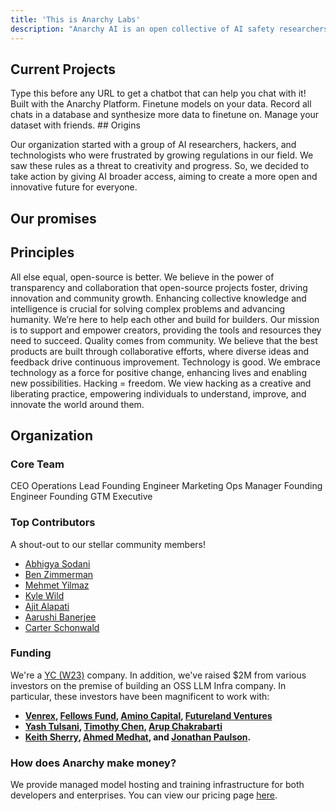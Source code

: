 ```yaml
---
title: 'This is Anarchy Labs'
description: "Anarchy AI is an open collective of AI safety researchers and developers who decided to rebel against restrictive regulations by giving the world access to AI."
---
```


## Current Projects

<CardGroup cols={2}>
  <Card title="chat.dev" icon="comment-dots" href="/chatdev/gettingstarted">
    Type this before any URL to get a chatbot that can help you chat with it! Built with the Anarchy Platform.
  </Card>
  <Card title="Anarchy Platform" icon="layer-group" href="https://chat.dev">
    Finetune models on your data. Record all chats in a database and synthesize more data to finetune on. Manage your dataset with friends.
  </Card>
</CardGroup>
## Origins

Our organization started with a group of AI researchers, hackers, and technologists who were frustrated by growing regulations in our field. We saw these rules as a threat to creativity and progress. So, we decided to take action by giving AI broader access, aiming to create a more open and innovative future for everyone.

## Our promises

<Steps>
  <Step title="We will move towards open-source, not away from it.">
  </Step>
  <Step title="We will work to accelerate the commoditization of AI.">
  </Step>
  <Step title="We will not judge your use-cases (provided it is legal).">
  </Step>
</Steps>

## Principles

<CardGroup cols={1}>
  <Card title="Open-Source is Better" icon="code-branch">
    All else equal, open-source is better. We believe in the power of transparency and collaboration that open-source projects foster, driving innovation and community growth.
  </Card>
  <Card title="Advancing Intelligence" icon="lightbulb">
    Enhancing collective knowledge and intelligence is crucial for solving complex problems and advancing humanity.
  </Card>
  <Card title="Quality comes from Community" icon="handshake">
    We’re here to help each other and build for builders. Our mission is to support and empower creators, providing the tools and resources they need to succeed.
  </Card>
  <Card title="Quality from Community" icon="users">
    Quality comes from community. We believe that the best products are built through collaborative efforts, where diverse ideas and feedback drive continuous improvement.
  </Card>
  <Card title="Technology Changes The World" icon="gear">
    Technology is good. We embrace technology as a force for positive change, enhancing lives and enabling new possibilities.
  </Card>
  <Card title="Hacker Ethics" icon="unlock">
    Hacking = freedom. We view hacking as a creative and liberating practice, empowering individuals to understand, improve, and innovate the world around them.
  </Card>
</CardGroup>



## Organization

### Core Team

<CardGroup cols={3}>
  <Card title="Matthew Mirman, PhD" href="https://www.linkedin.com/in/matthewmirman/">
    CEO
  </Card>
  <Card title="Juliet Paust" href="https://www.linkedin.com/in/juliet-paust-015a94190/">
    Operations Lead
  </Card>
  <Card title="Victor Odede" href="https://www.linkedin.com/in/victor-odede-aaa907114/">
    Founding Engineer
  </Card>
  <Card title="Zinhle Maseko" href="https://www.linkedin.com/in/ziim/">
    Marketing Ops Manager
  </Card>
  <Card title="Sumit Jangir" href="https://www.linkedin.com/in/sumit-jangir/">
    Founding Engineer
  </Card>
  <Card title="Max Sonderby" href="https://www.linkedin.com/in/max-sonderby">
    Founding GTM Executive
  </Card>
</CardGroup>

### Top Contributors

A shout-out to our stellar community members!

- [Abhigya Sodani](https://www.linkedin.com/in/abhigya-sodani-405918160/)
- [Ben Zimmerman](https://www.linkedin.com/in/zimmermananalysis/)
- [Mehmet Yilmaz](https://www.linkedin.com/in/mehmet-mhy/) 
- [Kyle Wild](https://www.linkedin.com/in/kylewild/)
- [Ajit Alapati](https://www.linkedin.com/in/ajit-alapati/)	
- [Aarushi Banerjee](https://www.linkedin.com/in/ab99/)
- [Carter Schonwald](https://www.linkedin.com/in/carter-schonwald-aa178132/)

### Funding 

We're a [YC (W23)](https://www.ycombinator.com/companies/anarchy-labs) company. In addition, we've raised $2M from various investors on the premise of building an OSS LLM Infra company.  In particular, these investors have been magnificent to work with:
- **[Venrex](https://www.venrex.partners/), [Fellows Fund](https://www.fellowsfundvc.com/), [Amino Capital](https://www.aminocapital.com/), [Futureland Ventures](https://www.futurelandventures.com/)**
- **[Yash Tulsani](https://www.linkedin.com/in/yash-tulsani/), [Timothy Chen](https://www.linkedin.com/in/timchen/), [Arup Chakrabarti](https://www.linkedin.com/in/arupchak/)**
- **[Keith Sherry](https://www.linkedin.com/in/keithtsherry/), [Ahmed Medhat](https://www.linkedin.com/in/ahmedmedhatm/), and [Jonathan Paulson](https://www.linkedin.com/in/jonathan-paulson-aa57203a/).**

### How does Anarchy make money?

We provide managed model hosting and training infrastructure for both developers and enterprises. You can view our pricing page [here](/platform/build_your_own_llms/pricing).

<Snippet file="discord.mdx" />
<Snippet file="ycjobs.mdx" />
<Snippet file="contact.mdx" />